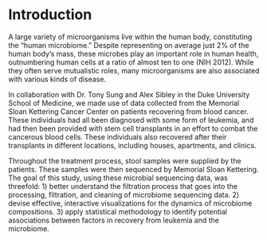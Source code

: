 # Introduction {-}

A large variety of microorganisms live within the human body, constituting the "human microbiome." Despite representing on average just 2% of the human body's mass, these microbes play an important role in human health, outnumbering human cells at a ratio of almost ten to one (NIH 2012). While they often serve mutualistic roles, many microorganisms are also associated with various kinds of disease.

In collaboration with Dr. Tony Sung and Alex Sibley in the Duke University School of Medicine, we made use of data collected from the Memorial Sloan Kettering Cancer Center on patients recovering from blood cancer. These individuals had all been diagnosed with some form of leukemia, and had then been provided with stem cell transplants in an effort to combat the cancerous blood cells. These individuals also recovered after their transplants in different locations, including houses, apartments, and clinics.

Throughout the treatment process, stool samples were supplied by the patients. These samples were then sequenced by Memorial Sloan Kettering. The goal of this study, using these microbial sequencing data, was threefold: 1) better understand the filtration process that goes into the processing, filtration, and cleaning of microbiome sequencing data. 2) devise effective, interactive visualizations for the dynamics of microbiome compositions. 3) apply statistical methodology to identify potential associations between factors in recovery from leukemia and the microbiome.